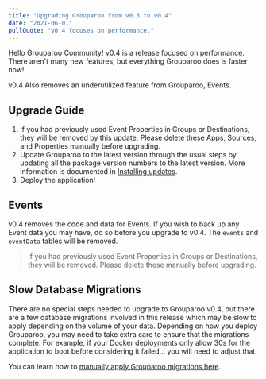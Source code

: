 ```yaml
---
title: "Upgrading Grouparoo from v0.3 to v0.4"
date: "2021-06-01"
pullQuote: "v0.4 focuses on performance."
---
```


Hello Grouparoo Community! v0.4 is a release focused on performance. There aren't many new features, but everything Grouparoo does is faster now!

v0.4 Also removes an underutilized feature from Grouparoo, Events.

## Upgrade Guide

1.  If you had previously used Event Properties in Groups or Destinations, they will be removed by this update. Please delete these Apps, Sources, and Properties manually before upgrading.
1.  Update Grouparoo to the latest version through the usual steps by updating all the package version numbers to the latest version. More information is documented in [Installing updates](/docs/support/upgrading-grouparoo#installing-updates).
1.  Deploy the application!

## Events

v0.4 removes the code and data for Events. If you wish to back up any Event data you may have, do so before you upgrade to v0.4. The `events` and `eventData` tables will be removed.

> If you had previously used Event Properties in Groups or Destinations, they will be removed. Please delete these manually before upgrading.

## Slow Database Migrations

There are no special steps needed to upgrade to Grouparoo v0.4, but there are a few database migrations involved in this release which may be slow to apply depending on the volume of your data. Depending on how you deploy Grouparoo, you may need to take extra care to ensure that the migrations complete. For example, if your Docker deployments only allow 30s for the application to boot before considering it failed... you will need to adjust that.

You can learn how to [manually apply Grouparoo migrations here](/docs/support/common-issues#slow-migrations).
